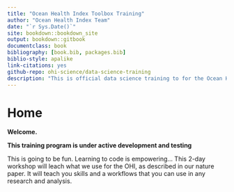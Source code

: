 ```yaml
--- 
title: "Ocean Health Index Toolbox Training"
author: "Ocean Health Index Team"
date: "`r Sys.Date()`"
site: bookdown::bookdown_site
output: bookdown::gitbook
documentclass: book
bibliography: [book.bib, packages.bib]
biblio-style: apalike
link-citations: yes
github-repo: ohi-science/data-science-training
description: "This is official data science training to for the Ocean Health Index. "
---
```


# Home {#home}

**Welcome.**   

**This training program is under active development and testing** 

This is going to be fun. Learning to code is empowering... This 2-day workshop will leach what we use for the OHI, as described in our nature paper. It will teach you skills and a workflows that you can use in any research and analysis.